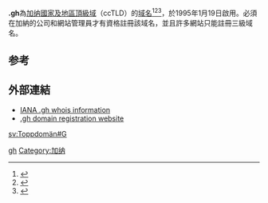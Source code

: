 {{expand English|time=2018-04-01T09:24:45+00:00}}
'''.gh'''為[[加纳|加纳]][[國家及地區頂級域|國家及地區頂級域]]（ccTLD）的[[域名|域名]]<ref>{{Cite book|title=常用电脑词语速查手册|last=何弘主编|first=|publisher=西安：西安出版社|date=2000-07|isbn=7-80594-644-2|location=|pages=201-202}}</ref><ref>{{Cite book|title=英德汉广播电视技术词典|last=（德）赫伯特·蒂尔曼（Herbert Tillmann）编；梁瑛等译|first=|publisher=北京：中国广播电视出版社|year=2002|isbn=7-5043-3793-5|location=|pages=440-442}}</ref><ref>{{Cite book|title=大学计算机基础|last=刘丕娥主编|first=|publisher=哈尔滨：哈尔滨工业大学出版社|year=2010|isbn=978-7-5603-3056-3|location=|pages=342-345}}</ref>，於1995年1月19日啟用。必須在加納的公司和網站管理員才有資格註冊該域名，並且許多網站只能註冊三級域名。

== 参考 ==
{{reflist}}

== 外部連結 ==

* [http://www.iana.org/root-whois/gh.htm IANA .gh whois information]{{Wayback|url=http://www.iana.org/root-whois/gh.htm |date=20060419011032 }}
* [https://web.archive.org/web/20060424133802/http://www.ghana.com/domain.htm .gh domain registration website]

{{CcTLD}}
{{网络小作品}}

[[Category:國家及地區頂級域|gh]]
[[Category:加纳|Category:加纳]]

[[sv:Toppdomän#G|sv:Toppdomän#G]]